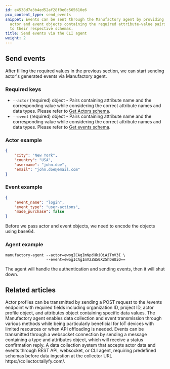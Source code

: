 ```yaml
---
id: e4538d7a3b4ed52af28f0e0c565610e6
pcx_content_type: send_events
snippet: Events can be sent through the Manufactory agent by providing base64-encoded
  actor and event objects containing the required attribute-value pairs according
  to their respective schemas.
title: Send events via the CLI agent
weight: 2
---
```


## Send events

After filling the required values in the previous section, we can start sending actor's generated events via Manufactory agent.

### Required keys

- `--actor` (required) object - Pairs containing attribute name and the corresponding value while considering the correct attribute names and data types. Please refer to [Get Actors schema](/manufactory/actors/get_schema/).
- `--event` (required) object - Pairs containing attribute name and the corresponding value while considering the correct attribute names and data types. Please refer to [Get events schema](/manufactory/events/get_schema/).

### Actor example
```json
{
    "city": "New York",
    "country": "USA",
    "username": "john.doe",
    "email": "john.doe@email.com"
}
```

### Event example
```json
{
    "event_name": "login",
    "event_type": "user-actions",
    "made_purchase": false
}
```

Before we pass actor and event objects, we need to encode the objects using base64.


### Agent example

```shell
manufactory-agent --actor=ewogICAgImNpdHkiOiAiTmV3I \
                  --event=ewogICAgImV2ZW50X25hbWUiO==
```

The agent will handle the authentication and sending events, then it will shut down.


## Related articles
<CardGrid>
<LinkTitleCard header="<b>Rest Api > Send events via the REST API</b>" href="/products/manufactory/collector/rest_api/send_events/" > Actor profiles can be transmitted by sending a POST request to the /events endpoint with required fields including organization ID, project ID, actor profile object, and attributes object containing specific data values. </LinkTitleCard>
<LinkTitleCard header="<b>Collector > Collecting events via our CLI agent</b>" href="/products/manufactory/collector/agent/" > The Manufactory agent enables data collection and event transmission through various methods while being particularly beneficial for IoT devices with limited resources or when API offloading is needed. </LinkTitleCard>
<LinkTitleCard header="<b>Websocket > Send events via the web socket</b>" href="/products/manufactory/collector/websocket/send_events/" > Events can be transmitted through a websocket connection by sending a message containing a type and attributes object, which will receive a status confirmation reply. </LinkTitleCard>
<LinkTitleCard header="<b>Manufactory > Collector</b>" href="/products/manufactory/collector/" > A data collection system that accepts actor data and events through REST API, websocket, or CLI agent, requiring predefined schemas before data ingestion at the collector URL https://collector.tallyfy.com/. </LinkTitleCard>
</CardGrid>